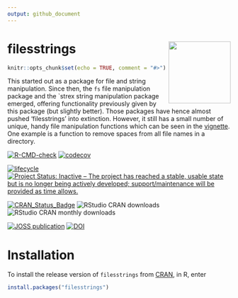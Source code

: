 ```yaml
---
output: github_document
---
```



# filesstrings <img src="man/figures/logo.png" align="right" height=140/>

```r
knitr::opts_chunk$set(echo = TRUE, comment = "#>")
```

This started out as a package for file and string manipulation. Since then, the `fs` file manipulation package and the `strex string manipulation package emerged, offering functionality previously given by this package (but slightly better). Those packages have hence almost pushed 'filesstrings' into extinction. However, it still has a small number of unique, handy file manipulation functions which can be seen in the [vignette](https://cran.r-project.org/package=filesstrings/vignettes/files.html). One example is a function to remove spaces from all file names in a directory.

[![R-CMD-check](https://github.com/rorynolan/filesstrings/actions/workflows/R-CMD-check.yaml/badge.svg)](https://github.com/rorynolan/filesstrings/actions/workflows/R-CMD-check.yaml)
[![codecov](https://app.codecov.io/gh/rorynolan/filesstrings/branch/master/graph/badge.svg)](https://app.codecov.io/gh/rorynolan/filesstrings)

[![lifecycle](https://img.shields.io/badge/lifecycle-stable-brightgreen.svg)](https://lifecycle.r-lib.org/articles/stages.html)
[![Project Status: Inactive – The project has reached a stable, usable state but is no longer being actively developed; support/maintenance will be provided as time allows.](https://www.repostatus.org/badges/latest/inactive.svg)](https://www.repostatus.org/#inactive)

[![CRAN_Status_Badge](http://www.r-pkg.org/badges/version/filesstrings)](https://cran.r-project.org/package=filesstrings)
![RStudio CRAN downloads](http://cranlogs.r-pkg.org/badges/grand-total/filesstrings)
![RStudio CRAN monthly downloads](http://cranlogs.r-pkg.org/badges/filesstrings)

[![JOSS publication](http://joss.theoj.org/papers/10.21105/joss.00260/status.svg)](https://doi.org/10.21105/joss.00260)
[![DOI](https://zenodo.org/badge/69170704.svg)](https://zenodo.org/badge/latestdoi/69170704)


# Installation

To install the release version of `filesstrings` from [CRAN](https://cran.r-project.org/package=filesstrings), in R, enter
```r
install.packages("filesstrings")
```
